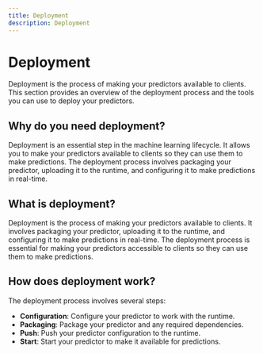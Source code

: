 ```yaml
---
title: Deployment
description: Deployment
---
```



# Deployment

Deployment is the process of making your predictors available to clients. This section provides an overview of the deployment process and the tools you can use to deploy your predictors.

## Why do you need deployment?

Deployment is an essential step in the machine learning lifecycle. It allows you to make your predictors available to clients so they can use them to make predictions. The deployment process involves packaging your predictor, uploading it to the runtime, and configuring it to make predictions in real-time.

## What is deployment?

Deployment is the process of making your predictors available to clients. It involves packaging your predictor, uploading it to the runtime, and configuring it to make predictions in real-time. The deployment process is essential for making your predictors accessible to clients so they can use them to make predictions.

## How does deployment work?

The deployment process involves several steps:
- **Configuration**: Configure your predictor to work with the runtime.
- **Packaging**: Package your predictor and any required dependencies.
- **Push**: Push your predictor configuration to the runtime.
- **Start**: Start your predictor to make it available for predictions.
